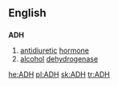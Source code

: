 ==English==
==={{initialism}}===
'''ADH'''

#[[antidiuretic]] [[hormone]]
#[[alcohol]] [[dehydrogenase]]
[[he:ADH]]
[[pl:ADH]]
[[sk:ADH]]
[[tr:ADH]]